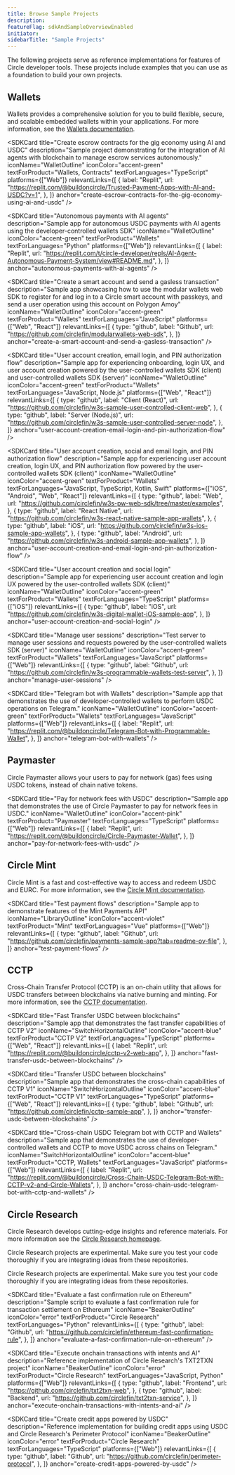 ```yaml
---
title: Browse Sample Projects
description: 
featureFlag: sdkAndSampleOverviewEnabled
initiator: 
sidebarTitle: "Sample Projects"
---
```



The following projects serve as reference implementations for features of Circle
developer tools. These projects include examples that you can use as a
foundation to build your own projects.

## Wallets

Wallets provides a comprehensive solution for you to build flexible, secure, and
scalable embedded wallets within your applications. For more information, see
the [Wallets documentation](/wallets).

<SDKCard
  title="Create escrow contracts for the gig economy using AI and USDC"
  description="Sample project demonstrating  for the integration of AI agents with blockchain to manage escrow services autonomously."
  iconName="WalletOutline"
  iconColor="accent-green"
  textForProduct="Wallets, Contracts"
  textForLanguages="TypeScript"
  platforms={["Web"]}
  relevantLinks={[
    {
      label: "Replit",
      url: "https://replit.com/@buildoncircle/Trusted-Payment-Apps-with-AI-and-USDC?v=1",
    },
  ]}
  anchor="create-escrow-contracts-for-the-gig-economy-using-ai-and-usdc"
/>

<SDKCard
  title="Autonomous payments with AI agents"
  description="Sample app for autonomous USDC payments with AI agents using the developer-controlled wallets SDK"
  iconName="WalletOutline"
  iconColor="accent-green"
  textForProduct="Wallets"
  textForLanguages="Python"
  platforms={["Web"]}
  relevantLinks={[
    {
      label: "Replit",
      url: "https://replit.com/t/circle-developer/repls/AI-Agent-Autonomous-Payment-System/view#README.md",
    },
  ]}
  anchor="autonomous-payments-with-ai-agents"
/>

<SDKCard
  title="Create a smart account and send a gasless transaction"
  description="Sample app showcasing how to use the modular wallets web SDK to register for and log in to a Circle smart account with passkeys, and send a user operation using this account on Polygon Amoy"
  iconName="WalletOutline"
  iconColor="accent-green"
  textForProduct="Wallets"
  textForLanguages="JavaScript"
  platforms={["Web", "React"]}
  relevantLinks={[
    {
      type: "github",
      label: "Github",
      url: "https://github.com/circlefin/modularwallets-web-sdk",
    },
  ]}
  anchor="create-a-smart-account-and-send-a-gasless-transaction"
/>

<SDKCard
  title="User account creation, email login, and PIN authorization flow"
  description="Sample app for experiencing onboarding, login UX, and user account creation powered by the user-controlled wallets SDK (client) and user-controlled wallets SDK (server)"
  iconName="WalletOutline"
  iconColor="accent-green"
  textForProduct="Wallets"
  textForLanguages="JavaScript, Node.js"
  platforms={["Web", "React"]}
  relevantLinks={[
    {
      type: "github",
      label: "Client (React)",
      url: "https://github.com/circlefin/w3s-sample-user-controlled-client-web",
    },
    {
      type: "github",
      label: "Server (Node.js)",
      url: "https://github.com/circlefin/w3s-sample-user-controlled-server-node",
    },
  ]}
  anchor="user-account-creation-email-login-and-pin-authorization-flow"
/>

<SDKCard
  title="User account creation, social and email login, and PIN authorization flow"
  description="Sample app for experiencing user account creation, login UX, and PIN authorization flow powered by the user-controlled wallets SDK (client)"
  iconName="WalletOutline"
  iconColor="accent-green"
  textForProduct="Wallets"
  textForLanguages="JavaScript, TypeScript, Kotlin, Swift"
  platforms={["iOS", "Android", "Web", "React"]}
  relevantLinks={[
    {
      type: "github",
      label: "Web",
      url: "https://github.com/circlefin/w3s-pw-web-sdk/tree/master/examples",
    },
    {
      type: "github",
      label: "React Native",
      url: "https://github.com/circlefin/w3s-react-native-sample-app-wallets",
    },
    {
      type: "github",
      label: "iOS",
      url: "https://github.com/circlefin/w3s-ios-sample-app-wallets",
    },
    {
      type: "github",
      label: "Android",
      url: "https://github.com/circlefin/w3s-android-sample-app-wallets",
    },
  ]}
  anchor="user-account-creation-and-email-login-and-pin-authorization-flow"
/>

<SDKCard
  title="User account creation and social login"
  description="Sample app for experiencing user account creation and login UX powered by the user-controlled wallets SDK (client)"
  iconName="WalletOutline"
  iconColor="accent-green"
  textForProduct="Wallets"
  textForLanguages="TypeScript"
  platforms={["iOS"]}
  relevantLinks={[
    {
      type: "github",
      label: "iOS",
      url: "https://github.com/circlefin/w3s-digital-wallet-iOS-sample-app",
    },
  ]}
  anchor="user-account-creation-and-social-login"
/>

<SDKCard
  title="Manage user sessions"
  description="Test server to manage user sessions and requests powered by the user-controlled wallets SDK (server)"
  iconName="WalletOutline"
  iconColor="accent-green"
  textForProduct="Wallets"
  textForLanguages="JavaScript"
  platforms={["Web"]}
  relevantLinks={[
    {
      type: "github",
      label: "Github",
      url: "https://github.com/circlefin/w3s-programmable-wallets-test-server",
    },
  ]}
  anchor="manage-user-sessions"
/>

<SDKCard
  title="Telegram bot with Wallets"
  description="Sample app that demonstrates the use of developer-controlled wallets to perform USDC operations on Telegram."
  iconName="WalletOutline"
  iconColor="accent-green"
  textForProduct="Wallets"
  textForLanguages="JavaScript"
  platforms={["Web"]}
  relevantLinks={[
    {
      label: "Replit",
      url: "https://replit.com/@buildoncircle/Telegram-Bot-with-Programmable-Wallet",
    },
  ]}
  anchor="telegram-bot-with-wallets"
/>

## Paymaster

Circle Paymaster allows your users to pay for network (gas) fees using USDC
tokens, instead of chain native tokens.

<SDKCard
  title="Pay for network fees with USDC"
  description="Sample app that demonstrates the use of Circle Paymaster to pay for network fees in USDC."
  iconName="WalletOutline"
  iconColor="accent-pink"
  textForProduct="Paymaster"
  textForLanguages="TypeScript"
  platforms={["Web"]}
  relevantLinks={[
    {
      label: "Replit",
      url: "https://replit.com/@buildoncircle/Circle-Paymaster-Wallet",
    },
  ]}
  anchor="pay-for-network-fees-with-usdc"
/>

## Circle Mint

Circle Mint is a fast and cost-effective way to access and redeem USDC and EURC.
For more information, see the
[Circle Mint documentation](/circle-mint/introducing-circle-mint).

<SDKCard
  title="Test payment flows"
  description="Sample app to demonstrate features of the Mint Payments API"
  iconName="LibraryOutline"
  iconColor="accent-violet"
  textForProduct="Mint"
  textForLanguages="Vue"
  platforms={["Web"]}
  relevantLinks={[
    {
      type: "github",
      label: "Github",
      url: "https://github.com/circlefin/payments-sample-app?tab=readme-ov-file",
    },
  ]}
  anchor="test-payment-flows"
/>

## CCTP

Cross-Chain Transfer Protocol (CCTP) is an on-chain utility that allows for USDC
transfers between blockchains via native burning and minting. For more
information, see the [CCTP documentation](/cctp).

<SDKCard
  title="Fast Transfer USDC between blockchains"
  description="Sample app that demonstrates the fast transfer capabilities of CCTP V2"
  iconName="SwitchHorizontalOutline"
  iconColor="accent-blue"
  textForProduct="CCTP V2"
  textForLanguages="TypeScript"
  platforms={["Web", "React"]}
  relevantLinks={[
    {
      label: "Replit",
      url: "https://replit.com/@buildoncircle/cctp-v2-web-app",
    },
  ]}
  anchor="fast-transfer-usdc-between-blockchains"
/>

<SDKCard
  title="Transfer USDC between blockchains"
  description="Sample app that demonstrates the cross-chain capabilities of CCTP V1"
  iconName="SwitchHorizontalOutline"
  iconColor="accent-blue"
  textForProduct="CCTP V1"
  textForLanguages="TypeScript"
  platforms={["Web", "React"]}
  relevantLinks={[
    {
      type: "github",
      label: "Github",
      url: "https://github.com/circlefin/cctp-sample-app",
    },
  ]}
  anchor="transfer-usdc-between-blockchains"
/>

<SDKCard
  title="Cross-chain USDC Telegram bot with CCTP and Wallets"
  description="Sample app that demonstrates the use of developer-controlled wallets and CCTP to move USDC across chains on Telegram."
  iconName="SwitchHorizontalOutline"
  iconColor="accent-blue"
  textForProduct="CCTP, Wallets"
  textForLanguages="JavaScript"
  platforms={["Web"]}
  relevantLinks={[
    {
      label: "Replit",
      url: "https://replit.com/@buildoncircle/Cross-Chain-USDC-Telegram-Bot-with-CCTP-v2-and-Circle-Wallets",
    },
  ]}
  anchor="cross-chain-usdc-telegram-bot-with-cctp-and-wallets"
/>

## Circle Research

Circle Research develops cutting-edge insights and reference materials. For more
information see the
[Circle Research homepage](https://circle.com/circle-research).

<Warning>
  Circle Research projects are experimental. Make sure you test your code thoroughly if you are integrating ideas from these repositories.
</Warning>

<Banner variant='warning'>

Circle Research projects are experimental. Make sure you test your code
thoroughly if you are integrating ideas from these repositories.

</Banner>

<SDKCard
  title="Evaluate a fast confirmation rule on Ethereum"
  description="Sample script to evaluate a fast confirmation rule for transaction settlement on Ethereum"
  iconName="BeakerOutline"
  iconColor="error"
  textForProduct="Circle Research"
  textForLanguages="Python"
  relevantLinks={[
    {
      type: "github",
      label: "Github",
      url: "https://github.com/circlefin/ethereum-fast-confirmation-rule",
    },
  ]}
  anchor="evaluate-a-fast-confirmation-rule-on-ethereum"
/>

<SDKCard
  title="Execute onchain transactions with intents and AI"
  description="Reference implementation of Circle Research's TXT2TXN project"
  iconName="BeakerOutline"
  iconColor="error"
  textForProduct="Circle Research"
  textForLanguages="JavaScript, Python"
  platforms={["Web"]}
  relevantLinks={[
    {
      type: "github",
      label: "Frontend",
      url: "https://github.com/circlefin/txt2txn-web",
    },
    {
      type: "github",
      label: "Backend",
      url: "https://github.com/circlefin/txt2txn-service",
    },
  ]}
  anchor="execute-onchain-transactions-with-intents-and-ai"
/>

<SDKCard
  title="Create credit apps powered by USDC"
  description="Reference implementation for building credit apps using USDC and Circle Research's Perimeter Protocol"
  iconName="BeakerOutline"
  iconColor="error"
  textForProduct="Circle Research"
  textForLanguages="TypeScript"
  platforms={["Web"]}
  relevantLinks={[
    {
      type: "github",
      label: "Github",
      url: "https://github.com/circlefin/perimeter-protocol",
    },
  ]}
  anchor="create-credit-apps-powered-by-usdc"
/>

